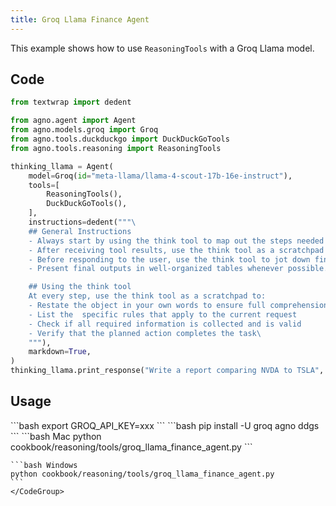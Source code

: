 ```yaml
---
title: Groq Llama Finance Agent
---
```


This example shows how to use `ReasoningTools` with a Groq Llama model.

## Code

```python cookbook/reasoning/tools/groq_llama_finance_agent.py
from textwrap import dedent

from agno.agent import Agent
from agno.models.groq import Groq
from agno.tools.duckduckgo import DuckDuckGoTools
from agno.tools.reasoning import ReasoningTools

thinking_llama = Agent(
    model=Groq(id="meta-llama/llama-4-scout-17b-16e-instruct"),
    tools=[
        ReasoningTools(),
        DuckDuckGoTools(),
    ],
    instructions=dedent("""\
    ## General Instructions
    - Always start by using the think tool to map out the steps needed to complete the task.
    - After receiving tool results, use the think tool as a scratchpad to validate the results for correctness
    - Before responding to the user, use the think tool to jot down final thoughts and ideas.
    - Present final outputs in well-organized tables whenever possible.

    ## Using the think tool
    At every step, use the think tool as a scratchpad to:
    - Restate the object in your own words to ensure full comprehension.
    - List the  specific rules that apply to the current request
    - Check if all required information is collected and is valid
    - Verify that the planned action completes the task\
    """),
    markdown=True,
)
thinking_llama.print_response("Write a report comparing NVDA to TSLA", stream=True)
```

## Usage

<Steps>
  <Snippet file="create-venv-step.mdx" />

  <Step title="Set your API key">
    ```bash
    export GROQ_API_KEY=xxx
    ```
  </Step>

  <Step title="Install libraries">
    ```bash
    pip install -U groq agno ddgs
    ```
  </Step>

  <Step title="Run Example">
    <CodeGroup>
    ```bash Mac
    python cookbook/reasoning/tools/groq_llama_finance_agent.py
    ```

    ```bash Windows
    python cookbook/reasoning/tools/groq_llama_finance_agent.py
    ```
    </CodeGroup>
  </Step>

</Steps>